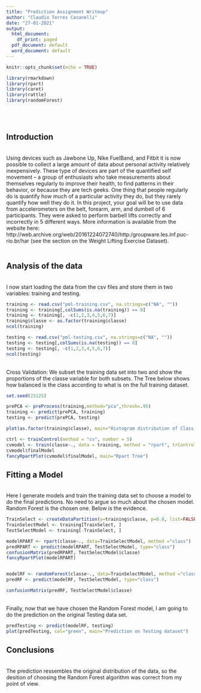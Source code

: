 ---
title: "Prediction Assignment Writeup"
author: "Claudio Torres Casanelli"
date: "27-01-2021"
output:
  html_document:
    df_print: paged
  pdf_document: default
  word_document: default
---

```{r setup, include=FALSE}
knitr::opts_chunk$set(echo = TRUE)
```

```{r, include=FALSE, cache=FALSE, echo=FALSE}
library(rmarkdown)
library(rpart)
library(caret)
library(rattle)
library(randomForest)

```
<br/><br/>

## Introduction
<br/>
Using devices such as Jawbone Up, Nike FuelBand, and Fitbit it is now possible to collect a large amount of data about personal activity relatively inexpensively. These type of devices are part of the quantified self movement – a group of enthusiasts who take measurements about themselves regularly to improve their health, to find patterns in their behavior, or because they are tech geeks. One thing that people regularly do is quantify how much of a particular activity they do, but they rarely quantify how well they do it. In this project, your goal will be to use data from accelerometers on the belt, forearm, arm, and dumbell of 6 participants. They were asked to perform barbell lifts correctly and incorrectly in 5 different ways. More information is available from the website here: http://web.archive.org/web/20161224072740/http:/groupware.les.inf.puc-rio.br/har (see the section on the Weight Lifting Exercise Dataset).
<br/><br/>

## Analysis of the data

<br/>
I now start loading the data from the csv files and store them in two variables: training and testing. 
<br/>

```{r}
training <- read.csv("pml-training.csv", na.strings=c("NA", ""))
training <- training[,colSums(is.na(training)) == 0]
training <- training[, -c(1,2,3,4,5,6,7)]
training$classe <- as.factor(training$classe)
ncol(training)

testing <- read.csv("pml-testing.csv", na.strings=c("NA", ""))
testing <- testing[,colSums(is.na(testing)) == 0]
testing <- testing[, -c(1,2,3,4,5,6,7)]
ncol(testing)
```

<br/>
Cross Validation: We subset the training data set into two and show the proportions of the classe variable for both subsets. The Tree below shows how balanced is the class according to what is on the full training dataset.
<br/>

```{r}
set.seed(23125)

prePCA <- preProcess(training,method="pca",thresh=.95)
training <- predict(prePCA, training)
testing <- predict(prePCA, testing)

plot(as.factor(training$classe), main="Histogram distribution of Class in the training dataset", col="blue")

ctrl <- trainControl(method = "cv", number = 5)
cvmodel <- train(classe~., data = training, method = "rpart", trControl = ctrl)
cvmodel$finalModel
fancyRpartPlot(cvmodel$finalModel, main="Rpart Tree")
```

## Fitting a Model

<br/>
Here I generate models and train the training data set to choose a model to do the final predictions. No need to argue so much about the chosen model. Random Forest is the chosen one. Below is the evidence.
<br/>

```{r}
TrainSelect <- createDataPartition(y=training$classe, p=0.8, list=FALSE)
TrainSelectModel <- training[TrainSelect, ] 
TestSelectModel <- training[-TrainSelect, ]

modelRPART <- rpart(classe~., data=TrainSelectModel, method ="class")
predRPART <- predict(modelRPART, TestSelectModel, type="class")
confusionMatrix(predRPART, TestSelectModel$classe)
fancyRpartPlot(modelRPART)


modelRF <- randomForest(classe~., data=TrainSelectModel, method ="class")
predRF <- predict(modelRF, TestSelectModel, type="class")

confusionMatrix(predRF, TestSelectModel$classe)
```

<br/>
Finally, now that we have chosen the Random Forest model, I am going to do the prediction on the original Testing data set.
<br/>

```{r}
predTesting <- predict(modelRF, testing)
plot(predTesting, col="green", main="Prediction on Testing dataset")
```

## Conclusions

<br/>
The prediction ressembles the original distribution of the data, so the desition of choosing the Random Forest algorithm was correct from my point of view. 
<br/>